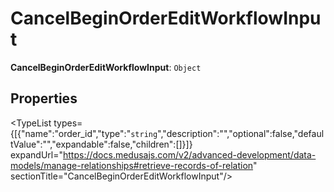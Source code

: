 
# CancelBeginOrderEditWorkflowInput

 **CancelBeginOrderEditWorkflowInput**: `Object`

## Properties

<TypeList types={[{"name":"order_id","type":"`string`","description":"","optional":false,"defaultValue":"","expandable":false,"children":[]}]} expandUrl="https://docs.medusajs.com/v2/advanced-development/data-models/manage-relationships#retrieve-records-of-relation" sectionTitle="CancelBeginOrderEditWorkflowInput"/>
